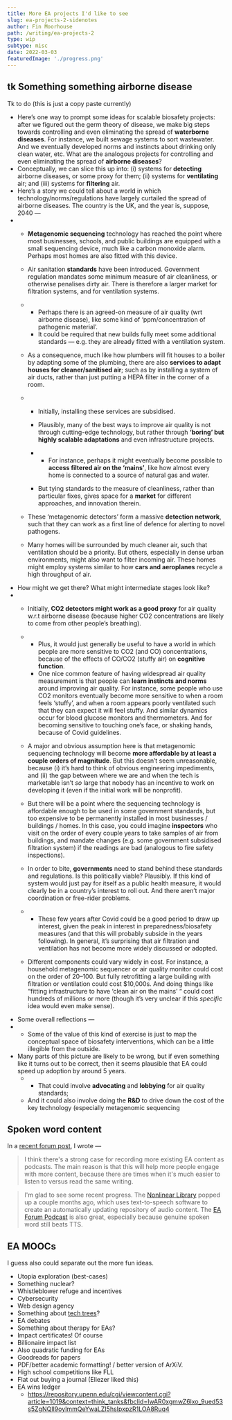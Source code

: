 ```yaml
---
title: More EA projects I'd like to see
slug: ea-projects-2-sidenotes
author: Fin Moorhouse
path: /writing/ea-projects-2
type: wip
subtype: misc
date: 2022-03-03
featuredImage: './progress.png'
---
```





## tk Something something airborne disease

Tk to do (this is just a copy paste currently)

- Here’s one way to prompt some ideas for scalable biosafety projects: after we figured out the germ theory of disease, we make big steps towards controlling and even eliminating the spread of **waterborne diseases**. For instance, we built sewage systems to sort wastewater. And we eventually developed norms and instincts about drinking only clean water, etc. What are the analogous projects for controlling and even eliminating the spread of **airborne diseases**?
- Conceptually, we can slice this up into: (i) systems for **detecting** airborne diseases, or some proxy for them; (ii) systems for **ventilating** air; and (iii) systems for **filtering** air.
- Here’s a story we could tell about a world in which technology/norms/regulations have largely curtailed the spread of airborne diseases. The country is the UK, and the year is, suppose, 2040 —
- - **Metagenomic sequencing** technology has reached the point where most businesses, schools, and public buildings are equipped with a small sequencing device, much like a carbon monoxide alarm. Perhaps most homes are also fitted with this device.

  - Air sanitation **standards** have been introduced. Government regulation mandates some minimum measure of air cleanliness, or otherwise penalises dirty air. There is therefore a larger market for filtration systems, and for ventilation systems.

  - - Perhaps there is an agreed-on measure of air quality (wrt airborne disease), like some kind of ‘ppm/concentration of pathogenic material’.
    - It could be required that new builds fully meet some additional standards — e.g. they are already fitted with a ventilation system.

  - As a consequence, much like how plumbers will fit houses to a boiler by adapting some of the plumbing, there are also **services to adapt houses for cleaner/sanitised air**; such as by installing a system of air ducts, rather than just putting a HEPA filter in the corner of a room.

  - - Initially, installing these services are subsidised.

    - Plausibly, many of the best ways to improve air quality is not through cutting-edge technology, but rather through **‘boring’ but highly scalable adaptations** and even infrastructure projects.

    - - For instance, perhaps it might eventually become possible to **access filtered air on the ‘mains’**, like how almost every home is connected to a source of natural gas and water.

    - But tying standards to the measure of cleanliness, rather than particular fixes, gives space for a **market** for different approaches, and innovation therein.

  - These ‘metagenomic detectors’ form a massive **detection network**, such that they can work as a first line of defence for alerting to novel pathogens.

  - Many homes will be surrounded by much cleaner air, such that ventilation should be a priority. But others, especially in dense urban environments, might also want to filter incoming air. These homes might employ systems similar to how **cars and aeroplanes** recycle a high throughput of air.
- How might we get there? What might intermediate stages look like?
- - Initially, **CO2 detectors might work as a good proxy** for air quality w.r.t airborne disease (because higher CO2 concentrations are likely to come from other people’s breathing).

  - - Plus, it would just generally be useful to have a world in which people are more sensitive to CO2 (and CO) concentrations, because of the effects of CO/CO2 (stuffy air) on **cognitive function**.
    - One nice common feature of having widespread air quality measurement is that people can **learn instincts and norms** around improving air quality. For instance, some people who use CO2 monitors eventually become more sensitive to when a room feels ‘stuffy’, and when a room appears poorly ventilated such that they can expect it will feel stuffy. And similar dynamics occur for blood glucose monitors and thermometers. And for becoming sensitive to touching one’s face, or shaking hands, because of Covid guidelines.

  - A major and obvious assumption here is that metagenomic sequencing technology will become **more affordable by at least a couple orders of magnitude**. But this doesn’t seem unreasonable, because (i) it’s hard to think of obvious engineering impediments, and (ii) the gap between where we are and when the tech is marketable isn’t *so* large that nobody has an incentive to work on developing it (even if the initial work will be nonprofit).

  - But there will be a point where the sequencing technology is affordable enough to be used in some government standards, but too expensive to be permanently installed in most businesses / buildings / homes. In this case, you could imagine **inspectors** who visit on the order of every couple years to take samples of air from buildings, and mandate changes (e.g. some government subsidised filtration system) if the readings are bad (analogous to fire safety inspections).

  - In order to bite, **governments** need to stand behind these standards and regulations. Is this politically viable? Plausibly. If this kind of system would just pay for itself as a public health measure, it would clearly be in a country’s interest to roll out. And there aren’t major coordination or free-rider problems.

  - - These few years after Covid could be a good period to draw up interest, given the peak in interest in preparedness/biosafety measures (and that this will probably subside in the years following). In general, it’s surprising that air filtration and ventilation has not become more widely discussed or adopted.

  - Different components could vary widely in cost. For instance, a household metagenomic sequencer or air quality monitor could cost on the order of $20–$100. But fully retrofitting a large building with filtration or ventilation could cost $10,000s. And doing things like “fitting infrastructure to have ‘clean air on the mains’ “ could cost hundreds of millions or more (though it’s very unclear if this *specific* idea would even make sense).
- Some overall reflections —
- - Some of the value of this kind of exercise is just to map the conceptual space of biosafety interventions, which can be a little illegible from the outside.
- Many parts of this picture are likely to be wrong, but if even something like it turns out to be correct, then it seems plausible that EA could speed up adoption by around 5 years.
  - - That could involve **advocating** and **lobbying** for air quality standards;
  - And it could also involve doing the **R&D** to drive down the cost of the key technology (especially metagenomic sequencing

## Spoken word content

In a [recent forum post](https://forum.effectivealtruism.org/posts/sxEcd6PAQkWiH7edd/two-podcast-opportunities), I wrote —

>  I think there's a strong case for recording more existing EA content  as podcasts. The main reason is that this will help more people engage  with more content, because there are times when it's much easier to  listen to versus read the same writing.

> I'm glad to see some recent progress. The [Nonlinear Library](https://forum.effectivealtruism.org/posts/JTZTBienqWEAjGDRv/listen-to-more-ea-content-with-the-nonlinear-library) popped up a couple months ago, which uses text-to-speech software to  create an automatically updating repository of audio content. The [EA Forum Podcast](https://forum.effectivealtruism.org/posts/oXt66Ny6FCoATKasn/the-ea-forum-podcast-is-up-and-running) is also great, especially because genuine spoken word still beats TTS.

## EA MOOCs

I guess also could separate out the more fun ideas.

- Utopia exploration (best-cases)
- Something nuclear?
- Whistleblower refuge and incentives
- Cybersecurity
- Web design agency
- Something about [tech trees](https://forum.effectivealtruism.org/posts/ckcoSe3CS2n3BW3aT/what-ea-projects-could-grow-to-become-megaprojects?commentId=cHjwxHdsmj4YSknh6)?
- EA debates
- Something about therapy for EAs?
- Impact certificates! Of course
- Billionaire impact list
- Also quadratic funding for EAs
- Goodreads for papers
- PDF/better academic formatting! / better version of ArXiV.
- High school competitions like FLL
- Flat out buying a journal (Eliezer liked this)
- EA wins ledger
  - https://repository.upenn.edu/cgi/viewcontent.cgi?article=1019&context=think_tanks&fbclid=IwAR0xgmwZ6lxo_9ued53s5ZgNQIl9oyImmQeYwaLZI5hsIpxpzR1LOA8Ruq4